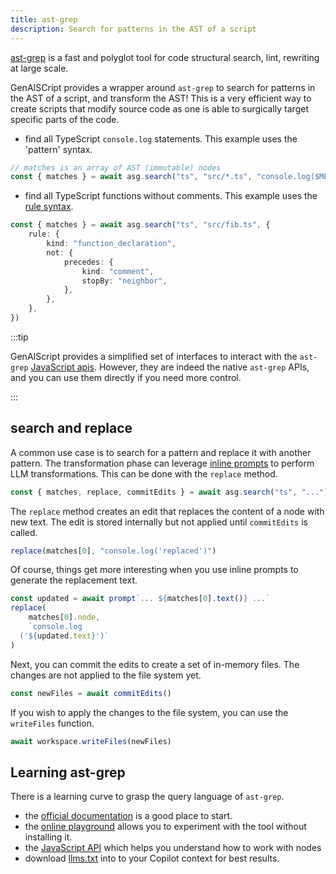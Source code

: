```yaml
---
title: ast-grep
description: Search for patterns in the AST of a script
---
```


[ast-grep](https://ast-grep.github.io/) is a fast and polyglot tool for code structural search, lint, rewriting at large scale.

GenAISCript provides a wrapper around `ast-grep` to search for patterns in the AST of a script,
and transform the AST! This is a very efficient way to create scripts that modify source code as one is able
to surgically target specific parts of the code.

- find all TypeScript `console.log` statements. This example uses the 'pattern' syntax.

```ts
// matches is an array of AST (immutable) nodes
const { matches } = await asg.search("ts", "src/*.ts", "console.log($META)")
```

- find all TypeScript functions without comments. This example uses the [rule syntax](https://ast-grep.github.io/reference/rule.html).

```ts
const { matches } = await asg.search("ts", "src/fib.ts", {
    rule: {
        kind: "function_declaration",
        not: {
            precedes: {
                kind: "comment",
                stopBy: "neighbor",
            },
        },
    },
})
```

:::tip

GenAIScript provides a simplified set of interfaces to interact with the `ast-grep` [JavaScript apis](https://ast-grep.github.io/guide/api-usage/js-api.html).
However, they are indeed the native `ast-grep` APIs, and you can use them directly if you need more control.

:::

## search and replace

A common use case is to search for a pattern and replace it with another pattern. The transformation phase can leverage
[inline prompts](/genaiscript/reference/scripts/inline-prompts) to perform LLM transformations.
This can be done with the `replace` method.

```js
const { matches, replace, commitEdits } = await asg.search("ts", "...")
```

The `replace` method creates an edit that replaces the content of a node with new text.
The edit is stored internally but not applied until `commitEdits` is called.

```js
replace(matches[0], "console.log('replaced')")
```

Of course, things get more interesting when you use inline prompts to generate the replacement text.

```js wrap
const updated = await prompt`... ${matches[0].text()} ...`
replace(
    matches[0].node,
    `console.log
  ('${updated.text}')`
)
```

Next, you can commit the edits to create a set of in-memory files. The changes are not applied
to the file system yet.

```js
const newFiles = await commitEdits()
```

If you wish to apply the changes to the file system, you can use the `writeFiles` function.

```js
await workspace.writeFiles(newFiles)
```

## Learning ast-grep

There is a learning curve to grasp the query language of `ast-grep`.

- the [official documentation](https://ast-grep.github.io/docs/) is a good place to start.
- the [online playground](https://ast-grep.github.io/playground.html) allows you to experiment with the tool without installing it.
- the [JavaScript API](https://ast-grep.github.io/guide/api-usage/js-api.html#inspection) which helps you understand how to work with nodes
- download [llms.txt](https://ast-grep.github.io/llms-full.txt) into to your Copilot context for best results.

```

```
